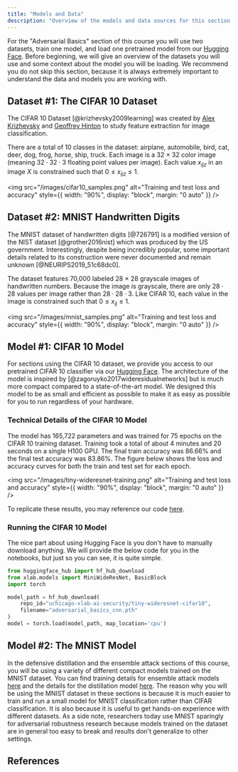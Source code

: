```yaml
---
title: "Models and Data"
description: "Overview of the models and data sources for this section."
---
```


For the "Adversarial Basics" section of this course you will use two datasets, train
one model, and load one pretrained model from our [Hugging Face](https://huggingface.co/uchicago-xlab-ai-security).
Before beginning, we will give an overview of the datasets you will use and some
context about the model you will be loading. We recommend you do not skip this section,
because it is always extremely important to understand the data and models you are
working with.

## Dataset #1: The CIFAR 10 Dataset

The CIFAR 10 Dataset [@krizhevsky2009learning] was created by [Alex Krizhevsky](https://scholar.google.com/citations?view_op=list_works&hl=en&hl=en&user=xegzhJcAAAAJ)
and [Geoffrey Hinton](https://en.wikipedia.org/wiki/Geoffrey_Hinton) to study feature extraction for image classification.

There are a total of 10 classes in the dataset: airplane, automobile, bird, cat,
deer, dog, frog, horse, ship, truck. Each image is a 32 $\times$ 32 color image (meaning $32\cdot32\cdot3$ floating point values
per image). Each value $x_{ijz}$ in an image $X$ is constrained such that $0 \leq x_{ijz} \leq 1$.

<img
  src="/images/cifar10_samples.png"
  alt="Training and test loss and accuracy"
  style={{ width: "90%", display: "block", margin: "0 auto" }}
/>

## Dataset #2: MNIST Handwritten Digits

The MNIST dataset of handwritten digits [@726791] is a modified version of the NIST dataset [@grother2016nist]
which was produced by the US government. Interestingly, despite being incredibly popular, some
important details related to its construction were never documented and remain unknown [@NEURIPS2019_51c68dc0].

The dataset features 70,000 labeled 28 $\times$ 28 grayscale images of handwritten
numbers. Because the image is grayscale, there are only $28 \cdot 28$ values per
image rather than $28 \cdot 28 \cdot 3$. Like CIFAR 10, each value in the image is
constrained such that $0 \leq x_{ij} \leq 1$.

<img
  src="/images/mnist_samples.png"
  alt="Training and test loss and accuracy"
  style={{ width: "90%", display: "block", margin: "0 auto" }}
/>

## Model #1: CIFAR 10 Model

For sections using the CIFAR 10 dataset, we provide you access to our pretrained CIFAR 10 classifier via our [Hugging Face](https://huggingface.co/uchicago-xlab-ai-security). The architecture of the model is inspired by [@zagoruyko2017wideresidualnetworks] but is much more compact compared to a state-of-the-art model. We designed this model to be as small and efficient as possible to make it as easy as possible for you to run regardless of your hardware.

### Technical Details of the CIFAR 10 Model

The model has 165,722 parameters and was trained for 75 epochs on the CIFAR 10 training dataset. Training took a total of about 4 minutes and 20 seconds on a single H100 GPU. The final train accuracy was 86.66% and the final test accuracy was 83.86%. The figure below shows the loss and accuracy curves for both the train and test set for each epoch.

<img
  src="/images/tiny-wideresnet-training.png"
  alt="Training and test loss and accuracy"
  style={{ width: "90%", display: "block", margin: "0 auto" }}
/>

To replicate these results, you may reference our code [here](https://github.com/zroe1/xlab-ai-security/tree/main/models/adversarial_basics_cnn).

### Running the CIFAR 10 Model

The nice part about using Hugging Face is you don't have to manually download anything. We will provide the below code for you in the notebooks, but just so you can see, it is quite simple.

```python
from huggingface_hub import hf_hub_download
from xlab.models import MiniWideResNet, BasicBlock
import torch

model_path = hf_hub_download(
    repo_id="uchicago-xlab-ai-security/tiny-wideresnet-cifar10",
    filename="adversarial_basics_cnn.pth"
)
model = torch.load(model_path, map_location='cpu')
```

## Model #2: The MNIST Model

In the defensive distillation and the ensemble attack sections of this course, you will be using a variety of different compact models trained on the MNIST dataset. You can find training details for ensemble attack models [here](https://github.com/zroe1/xlab-ai-security/tree/main/models/MNIST_ensemble) and the details for the distillation model [here](https://github.com/zroe1/xlab-ai-security/tree/main/models/defensive_distillation). The reason why you will be using the MNIST dataset in these sections is because it is much easier to train and run a small model for MNIST classification rather than CIFAR classification. It is also because it is useful to get hands-on experience with different datasets. As a side note, researchers today use MNIST sparingly for adversarial robustness research because models trained on the dataset are in general too easy to break and results don't generalize to other
settings.

<NextPageButton />

## References
